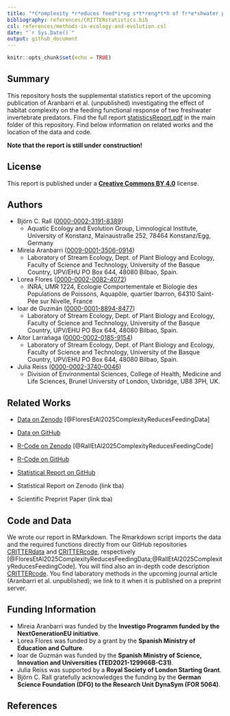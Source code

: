 ```yaml
---
title: "*C*omplexity *r*educes feed*i*ng s*t*reng*t*h of fr*e*shwater p*r*edators (CRITTER, Supplemental Statistics Report)"
bibliography: references/CRITTERstatistics.bib
csl: references/methods-in-ecology-and-evolution.csl
date: "`r Sys.Date()`"
output: github_document
---
```


```r
knitr::opts_chunk$set(echo = TRUE)
```

## Summary

This repository hosts the supplemental statistics report of the upcoming publication of Aranbarri et al. (unpublished) investigating the effect of habitat complexity on the feeding functional response of two freshwater invertebrate predators. Find the full report [statisticsReport.pdf](https://github.com/b-c-r/CRITTERstatistics/blob/main/statisticsReport.pdf) in the main folder of this repository. Find below information on related works and the location of the data and code.

**Note that the report is still under construction!**

## License

This report is published under a [**Creative Commons BY 4.0**](https://creativecommons.org/licenses/by/4.0/) license.

## Authors

-   Björn C. Rall ([0000-0002-3191-8389](https://orcid.org/0000-0002-3191-8389))
    -   Aquatic Ecology and Evolution Group, Limnological Institute, University of Konstanz, Mainaustraße 252, 78464 Konstanz/Egg, Germany
-   Mireia Aranbarri ([0009-0001-3506-0914](https://orcid.org/0009-0001-3506-0914))
    -   Laboratory of Stream Ecology, Dept. of Plant Biology and Ecology, Faculty of Science and Technology, University of the Basque Country, UPV/EHU PO Box 644, 48080 Bilbao, Spain.
-   Lorea Flores ([0000-0002-0082-4072](https://orcid.org/0000-0002-0082-4072))
    -   INRA, UMR 1224, Ecologie Comportementale et Biologie des Populations de Poissons, Aquapôle, quartier Ibarron, 64310 Saint-Pée sur Nivelle, France
-   Ioar de Guzmán ([0000-0001-8894-8477](https://orcid.org/0000-0001-8894-8477))
    -   Laboratory of Stream Ecology, Dept. of Plant Biology and Ecology, Faculty of Science and Technology, University of the Basque Country, UPV/EHU PO Box 644, 48080 Bilbao, Spain.
-   Aitor Larrañaga ([0000-0002-0185-9154](https://orcid.org/0000-0002-0185-9154))
    -   Laboratory of Stream Ecology, Dept. of Plant Biology and Ecology, Faculty of Science and Technology, University of the Basque Country, UPV/EHU PO Box 644, 48080 Bilbao, Spain.
-   Julia Reiss ([0000-0002-3740-0046](https://orcid.org/0000-0002-3740-0046))
    -   Division of Environmental Sciences, College of Health, Medicine and Life Sciences, Brunel University of London, Uxbridge, UB8 3PH, UK.

## Related Works

-   [Data on Zenodo](https://doi.org/10.5281/zenodo.14891980) [@FloresEtAl2025ComplexityReducesFeedingData]

-   [Data on GitHub](https://github.com/b-c-r/CRITTERdata)

-   [R-Code on Zenodo](https://doi.org/10.5281/zenodo.14894598) [@RallEtAl2025ComplexityReducesFeedingCode]

-   [R-Code on GitHub](https://github.com/b-c-r/CRITTERdata)

-   [Statistical Report on GitHub](https://github.com/b-c-r/CRITTERstatistics)

-   Statistical Report on Zenodo (link tba)

-   Scientific Preprint Paper (link tba)

## Code and Data

We wrote our report in RMarkdown. The Rmarkdown script imports the data and the required functions directly from our GitHub repositories [CRITTERdata](https://github.com/b-c-r/CRITTERdata) and [CRITTERcode](https://github.com/b-c-r/CRITTERcode), respectively [@FloresEtAl2025ComplexityReducesFeedingData;@RallEtAl2025ComplexityReducesFeedingCode]. You will find also an in-depth code description [CRITTERcode](https://github.com/b-c-r/CRITTERcode). You find laboratory methods in the upcoming journal article (Aranbarri et al. unpublished); we link to it when it is published on a preprint server.

## Funding Information

-   Mireia Aranbarri was funded by the **Investigo Programm funded by the NextGenerationEU initiative**.
-   Lorea Flores was funded by a grant by the **Spanish Ministry of Education and Culture**.
-   Ioar de Guzmán was funded by the **Spanish Ministry of Science, Innovation and Universities (TED2021-129966B-C31)**.
-   Julia Reiss was supported by a **Royal Society of London Starting Grant**.
-   Björn C. Rall gratefully acknowledges the funding by the **German Science Foundation (DFG) to the Research Unit DynaSym (FOR 5064)**.

## References
